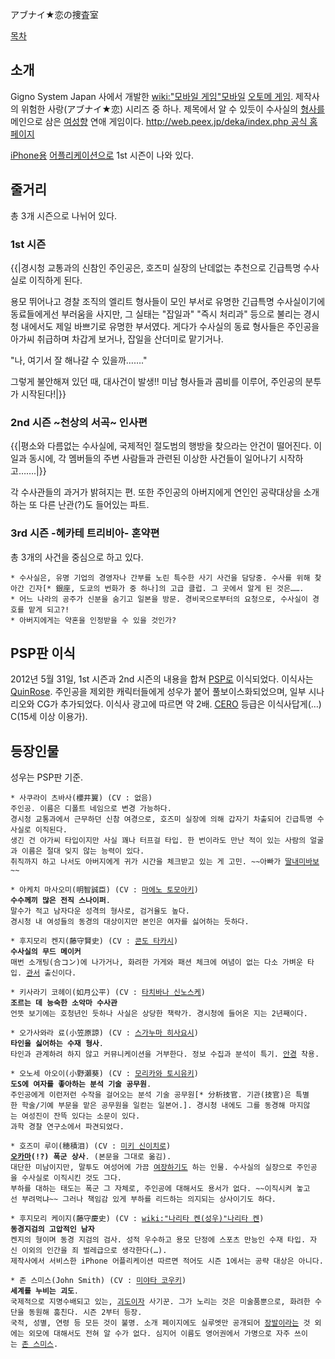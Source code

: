 アブナイ★恋の捜査室

[[목차]]
== 소개 ==
Gigno System Japan 사에서 개발한 [[wiki:"모바일 게임"모바일]] [[오토메 게임]]. 제작사의 위험한 사랑(アブナイ★恋) 시리즈 중 하나.
제목에서 알 수 있듯이 수사실의 [[형사]]를 메인으로 삼은 [[여성향]] 연애 게임이다.
[[http://web.peex.jp/deka/index.php 공식 홈페이지]]

[[iPhone]]용 [[어플리케이션]]으로 1st 시즌이 나와 있다.

== 줄거리 ==
총 3개 시즌으로 나뉘어 있다.
=== 1st 시즌 ===
{{|경시청 교통과의 신참인 주인공은, 호즈미 실장의 난데없는 추천으로 긴급특명 수사실로 이직하게 된다.

용모 뛰어나고 경찰 조직의 엘리트 형사들이 모인 부서로 유명한 긴급특명 수사실이기에 동료들에게선 부러움을 사지만, 그 실태는 "잡일과" "즉시 처리과" 등으로 불리는 경시청 내에서도 제일 바쁘기로 유명한 부서였다. 
게다가 수사실의 동료 형사들은 주인공을 아가씨 취급하며 차갑게 보거나, 잡일을 산더미로 맡기거나. 

"나, 여기서 잘 해나갈 수 있을까……."

그렇게 불안해져 있던 때, 대사건이 발생!!
미남 형사들과 콤비를 이루어, 주인공의 분투가 시작된다!|}}

=== 2nd 시즌 ~천상의 서곡~ 인사편 ===
{{|평소와 다름없는 수사실에, 국제적인 절도범의 행방을 찾으라는 안건이 떨어진다.
이 일과 동시에, 각 멤버들의 주변 사람들과 관련된 이상한 사건들이 일어나기 시작하고…….|}}

각 수사관들의 과거가 밝혀지는 편. 또한 주인공의 아버지에게 연인인 공략대상을 소개하는 또 다른 난관(?)도 들어있는 파트.

=== 3rd 시즌 -헤카테 트리비아- 혼약편 ===
총 3개의 사건을 중심으로 하고 있다.
 * 수사실은, 유명 기업의 경영자나 간부를 노린 특수한 사기 사건을 담당중. 수사를 위해 찾아간 긴자[* 銀座, 도쿄의 번화가 중 하나]의 고급 클럽. 그 곳에서 알게 된 것은…….
 * 어느 나라의 공주가 신분을 숨기고 일본을 방문. 경비국으로부터의 요청으로, 수사실이 경호를 맡게 되고?!
 * 아버지에게는 약혼을 인정받을 수 있을 것인가?

== PSP판 이식 ==
2012년 5월 31일, 1st 시즌과 2nd 시즌의 내용을 합쳐 [[PSP]]로 이식되었다. 이식사는 [[QuinRose]]. 
주인공을 제외한 캐릭터들에게 성우가 붙어 풀보이스화되었으며, 일부 시나리오와 CG가 추가되었다. 이식사 광고에 따르면 약 2배.
[[CERO]] 등급은 이식사답게(…) C(15세 이상 이용가).

== 등장인물 ==
성우는 PSP판 기준.

 * 사쿠라이 츠바사(櫻井翼) (CV : 없음)
 주인공. 이름은 디폴트 네임으로 변경 가능하다.
 경시청 교통과에서 근무하던 신참 여경으로, 호즈미 실장에 의해 갑자기 차출되어 긴급특명 수사실로 이직된다.
 생긴 건 아가씨 타입이지만 사실 꽤나 터프걸 타입. 한 번이라도 만난 적이 있는 사람의 얼굴과 이름은 절대 잊지 않는 능력이 있다.
 취직까지 하고 나서도 아버지에게 귀가 시간을 체크받고 있는 게 고민. ~~아빠가 [[딸내미바보]]~~

 * 아케치 마사오미(明智誠臣) (CV : [[마에노 토모아키]])
 '''수수께끼 많은 전직 스나이퍼'''.
 말수가 적고 남자다운 성격의 형사로, 검거율도 높다.
 경시청 내 여성들의 동경의 대상이지만 본인은 여자를 싫어하는 듯하다.

 * 후지모리 켄지(藤守賢史) (CV : [[콘도 타카시]])
 '''수사실의 무드 메이커'''
 매번 소개팅(合コン)에 나가거나, 화려한 가게와 패션 체크에 여념이 없는 다소 가벼운 타입. [[관서]] 출신이다.

 * 키사라기 코헤이(如月公平) (CV : [[타치바나 신노스케]])
 '''조르는 데 능숙한 소악마 수사관'''
 언뜻 보기에는 호청년인 듯하나 사실은 상당한 책략가. 경시청에 들어온 지는 2년째이다.

 * 오가사와라 료(小笠原諒) (CV : [[스가누마 히사요시]])
 '''타인을 싫어하는 수재 형사'''.
 타인과 관계하려 하지 않고 커뮤니케이션을 거부한다. 정보 수집과 분석이 특기. [[안경]] 착용.

 * 오노세 아오이(小野瀬葵) (CV : [[모리카와 토시유키]])
 '''도S에 여자를 좋아하는 분석 기술 공무원'''.
 주인공에게 이런저런 수작을 걸어오는 분석 기술 공무원[* 分析技官. 기관(技官)은 특별한 학술/기예 부문을 맡은 공무원을 일컫는 일본어.]. 경시청 내에도 그를 동경해 마지않는 여성진이 잔뜩 있다는 소문이 있다.
 과학 경찰 연구소에서 파견되었다.

 * 호즈미 루이(穂積泪) (CV : [[미키 신이치로]])
 '''[[오카마]](!?) 폭군 상사'''. (본문을 그대로 옮김).
 대단한 미남이지만, 말투도 여성어에 가끔 [[여장]]하기도 하는 인물. 수사실의 실장으로 주인공을 수사실로 이직시킨 것도 그다.
 부하를 대하는 태도는 폭군 그 자체로, 주인공에 대해서도 용서가 없다. ~~이직시켜 놓고선 부려먹냐~~ 그러나 책임감 있게 부하를 리드하는 의지되는 상사이기도 하다.

 * 후지모리 케이지(藤守慶史) (CV : [[wiki:"나리타 켄(성우)"나리타 켄]])
 '''동경지검의 고압적인 남자'''
 켄지의 형이며 동경 지검의 검사. 성적 우수하고 용모 단정에 스포츠 만능인 수재 타입. 자신 이외의 인간을 죄 벌레급으로 생각한다(…).
 제작사에서 서비스한 iPhone 어플리케이션 따르면 적어도 시즌 1에서는 공략 대상은 아니다.

 * 존 스미스(John Smith) (CV : [[미야타 코우키]])
 '''세계를 누비는 괴도'''.
 국제적으로 지명수배되고 있는, [[괴도]]이자 사기꾼. 그가 노리는 것은 미술품뿐으로, 화려한 수단을 동원해 훔친다. 시즌 2부터 등장.
 국적, 성별, 연령 등 모든 것이 불명. 소개 페이지에도 실루엣만 공개되어 [[장발]]이라는 것 외에는 외모에 대해서도 전혀 알 수가 없다. 심지어 이름도 영어권에서 가명으로 자주 쓰이는 [[존 스미스]].
